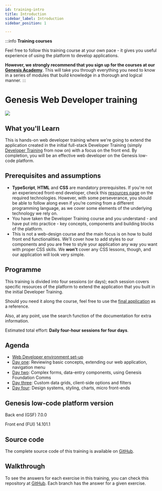 ```yaml
---
id: training-intro
title: Introduction
sidebar_label: Introduction
sidebar_position: 1

---
```


:::info
**Training courses**

Feel free to follow this training course at your own pace - it gives you useful experience of using the platform to develop applications.

**However, we strongly recommend that you sign up for the courses at our [Genesis Academy](https://academy.genesis.global/)**. This will take you through everything you need to know in a series of modules that build knowledge in a thorough and logical manner.
:::

# Genesis Web Developer training
![](/img/dev-training-book-cover.png)

## What you'll Learn​

This is hands-on web developer training where we're going to extend the application created in the initial full-stack Developer Training (simply [Developer Training](../../../getting-started/developer-training/training-intro/) from now on) with a focus on the front end. By completion, you will be an effective web developer on the Genesis low-code platform.

## Prerequisites and assumptions

- **TypeScript**, **HTML** and **CSS** are mandatory prerequisites.​ If you're not an experienced front-end developer, check this [resources page](../../../web/basics/prerequisites/#additional-resources) on the required technologies. However, with some perseverance, you should be able to follow along even if you’re coming from a different programming language, as we cover some elements of the underlying technology we rely on.
- You have taken the Developer Training course and you understand - and have put into practice - key concepts, components and building blocks of the platform.
- This is not a web-design course and the main focus is on how to build front end functionalities. We'll cover how to add styles to our components and you are free to style your application any way you want with proper CSS skills. We **won't** cover any CSS lessons, though, and our application will look very simple.

## Programme

This training is divided into four sessions (or days); each session covers specific resources of the platform to extend the application that you built in the initial Developer Training.

Should you need it along the course, feel free to use the [final application](#source-code) as a reference.

Also, at any point, use the search function of the documentation for extra information.

Estimated total effort: <b>Daily four-hour sessions for four days</b>.

## Agenda

- [Web Developer environment set-up](../../../getting-started/web-training/web-training-environment-setup/)
- [Day one](../../../getting-started/web-training/web-training-day1/): Reviewing basic concepts, extending our web application, navigation menu
- [Day two](../../../getting-started/web-training/web-training-day2/): Complex forms, data-entry components, using Genesis Foundation Comms
- [Day three](../../../getting-started/web-training/web-training-day3/): Custom data grids, client-side options and filters
- [Day four](../../../getting-started/web-training/web-training-day4/): Design systems, styling, charts, micro front-ends

## Genesis low-code platform version
Back end (GSF) 7.0.0

Front end (FUI) 14.101.1

## Source code
The complete source code of this training is available on [GitHub](https://github.com/genesiscommunitysuccess/webtraining-alpha).

## Walkthrough

To see the answers for each exercise in this training, you can check this repository at [GitHub](https://github.com/genesiscommunitysuccess/webtraining-seed/branches/all). Each branch has the answer for a given exercise.
